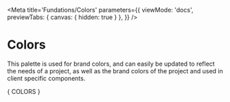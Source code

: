 
<Meta
  title='Fundations/Colors'
  parameters={{
    viewMode: 'docs',
    previewTabs: { 
      canvas: { hidden: true } 
     },
  }}
/>


# Colors

This palette is used for brand colors, and can easily be updated to reflect the needs of a project, as well as the brand colors of the project and used in client specific components.

<Story name='ColorBox'>
  <div style={{ display: 'grid', 'grid-template-columns': 'repeat(auto-fit, minmax(200px, 1fr))', 'grid-gap': '1rem' }}>
{ COLORS }
  </div>
</Story>
